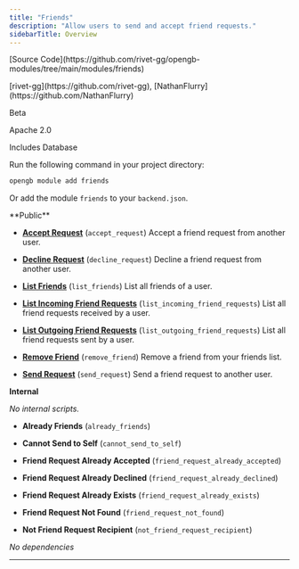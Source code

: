 ```yaml
---
title: "Friends"
description: "Allow users to send and accept friend requests."
sidebarTitle: Overview
---
```



<Tabs>
<Tab title="Metadata">

<p>
  <span style={{ display: 'inline-block', width: '26px' }}><Icon icon="git-alt"/></span>
  <span>[Source Code](https://github.com/rivet-gg/opengb-modules/tree/main/modules/friends)</span>
</p>



<p>
  <span style={{ display: 'inline-block', width: '26px' }}><Icon icon="user"/></span>
  <span>[rivet-gg](https://github.com/rivet-gg), [NathanFlurry](https://github.com/NathanFlurry)</span>
</p>



<p>
  <span style={{ display: 'inline-block', width: '26px' }}><Icon icon="square-info"/></span>
  <span>Beta</span>
</p>



<p>
  <span style={{ display: 'inline-block', width: '26px' }}><Icon icon="file-certificate"/></span>
  <span>Apache 2.0</span>
</p>



<p>
  <span style={{ display: 'inline-block', width: '26px' }}><Icon icon="database"/></span>
  <span>Includes Database</span>
</p>



</Tab>

<Tab title="Install">
Run the following command in your project directory:

```bash
opengb module add friends
```

Or add the module `friends` to your `backend.json`.
</Tab>

<Tab title="7 Scripts">
**Public**


- **[Accept Request](/modules/friends/scripts/accept_request)** (`accept_request`) Accept a friend request from another user.

- **[Decline Request](/modules/friends/scripts/decline_request)** (`decline_request`) Decline a friend request from another user.

- **[List Friends](/modules/friends/scripts/list_friends)** (`list_friends`) List all friends of a user.

- **[List Incoming Friend Requests](/modules/friends/scripts/list_incoming_friend_requests)** (`list_incoming_friend_requests`) List all friend requests received by a user.

- **[List Outgoing Friend Requests](/modules/friends/scripts/list_outgoing_friend_requests)** (`list_outgoing_friend_requests`) List all friend requests sent by a user.

- **[Remove Friend](/modules/friends/scripts/remove_friend)** (`remove_friend`) Remove a friend from your friends list.

- **[Send Request](/modules/friends/scripts/send_request)** (`send_request`) Send a friend request to another user.


**Internal** 

_No internal scripts._
</Tab>


<Tab title="7 Errors">

- **Already Friends** (`already_friends`) 


- **Cannot Send to Self** (`cannot_send_to_self`) 


- **Friend Request Already Accepted** (`friend_request_already_accepted`) 


- **Friend Request Already Declined** (`friend_request_already_declined`) 


- **Friend Request Already Exists** (`friend_request_already_exists`) 


- **Friend Request Not Found** (`friend_request_not_found`) 


- **Not Friend Request Recipient** (`not_friend_request_recipient`) 

</Tab>


<Tab title="2 Dependencies">

_No dependencies_

</Tab>
</Tabs>

---


